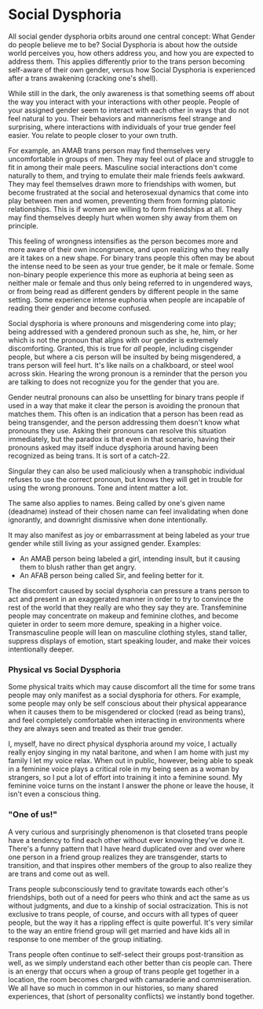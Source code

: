
<PageMeta
  title="How Gender Dysphoria Manifests: Social Dysphoria"
  linkTitle="Social Dysphoria"
  description="Pronouns and Deadnames and Gendering, oh my."
/>

<Disclaimer />

# Social Dysphoria

<Gutter>
  <Tweet unified>
    <Tweet id="1215718003310039040" />
    <Tweet id="1215720411788382210" />
    <Tweet id="1215724301065891841" />
    <Tweet id="1215727546387648517" />
    <Tweet id="1215727547780096000" />
    <Tweet id="1215731319973523456" />
  </Tweet>
</Gutter>

All social gender dysphoria orbits around one central concept: What Gender do people believe me to be? Social Dysphoria is about how the outside world perceives you, how others address you, and how you are expected to address them. This applies differently prior to the trans person becoming self-aware of their own gender, versus how Social Dysphoria is experienced after a trans awakening (cracking one's shell).

While still in the dark, the only awareness is that something seems off about the way you interact with your interactions with other people. People of your assigned gender seem to interact with each other in ways that do not feel natural to you. Their behaviors and mannerisms feel strange and surprising, where interactions with individuals of your true gender feel easier. You relate to people closer to your own truth.

For example, an AMAB trans person may find themselves very uncomfortable in groups of men. They may feel out of place and struggle to fit in among their male peers. Masculine social interactions don't come naturally to them, and trying to emulate their male friends feels awkward. They may feel themselves drawn more to friendships with women, but become frustrated at the social and heterosexual dynamics that come into play between men and women, preventing them from forming platonic relationships. This is if women are willing to form friendships at all. They may find themselves deeply hurt when women shy away from them on principle.

This feeling of wrongness intensifies as the person becomes more and more aware of their own incongruence, and upon realizing who they really are it takes on a new shape. For binary trans people this often may be about the intense need to be seen as your true gender, be it male or female. Some non-binary people experience this more as euphoria at being seen as neither male or female and thus only being referred to in ungendered ways, or from being read as different genders by different people in the same setting. Some experience intense euphoria when people are incapable of reading their gender and become confused.

Social dysphoria is where pronouns and misgendering come into play; being addressed with a gendered pronoun such as she, he, him, or her which is not the pronoun that aligns with our gender is extremely discomforting. Granted, this is true for *all* people, including cisgender people, but where a cis person will be insulted by being misgendered, a trans person will feel hurt. It's like nails on a chalkboard, or steel wool across skin. Hearing the wrong pronoun is a reminder that the person you are talking to does not recognize you for the gender that you are.

Gender neutral pronouns can also be unsettling for binary trans people if used in a way that make it clear the person is avoiding the pronoun that matches them. This often is an indication that a person has been read as being transgender, and the person addressing them doesn't know what pronouns they use. Asking their pronouns can resolve this situation immediately, but the paradox is that even in that scenario, having their pronouns asked may itself induce dysphoria around having been recognized as being trans. It is sort of a catch-22.

Singular they can also be used maliciously when a transphobic individual refuses to use the correct pronoun, but knows they will get in trouble for using the wrong pronouns. Tone and intent matter a lot.

The same also applies to names. Being called by one's given name (deadname) instead of their chosen name can feel invalidating when done ignorantly, and downright dismissive when done intentionally.

It may also manifest as joy or embarrassment at being labeled as your true gender while still living as your assigned gender. Examples:

- An AMAB person being labeled a girl, intending insult, but it causing them to blush rather than get angry.
- An AFAB person being called Sir, and feeling better for it.

<Gutter>
  <Tweet id="1219968711681040384" />
</Gutter>

The discomfort caused by social dysphoria can pressure a trans person to act and present in an exaggerated manner in order to try to convince the rest of the world that they really are who they say they are. Transfeminine people may concentrate on makeup and feminine clothes, and become quieter in order to seem more demure, speaking in a higher voice. Transmasculine people will lean on masculine clothing styles, stand taller, suppress displays of emotion, start speaking louder, and make their voices intentionally deeper.

### Physical vs Social Dysphoria

Some physical traits which may cause discomfort all the time for some trans people may only manifest as a social dysphoria for others. For example, some people may only be self conscious about their physical appearance when it causes them to be misgendered or clocked (read as being trans), and feel completely comfortable when interacting in environments where they are always seen and treated as their true gender.

I, myself, have no direct physical dysphoria around my voice, I actually really enjoy singing in my natal baritone, and when I am home with just my family I let my voice relax. When out in public, however, being able to speak in a feminine voice plays a critical role in my being seen as a woman by strangers, so I put a lot of effort into training it into a feminine sound. My feminine voice turns on the instant I answer the phone or leave the house, it isn't even a conscious thing.

### "One of us!"

A very curious and surprisingly phenomenon is that closeted trans people have a tendency to find each other without ever knowing they've done it. There's a funny pattern that I have heard duplicated over and over where one person in a friend group realizes they are transgender, starts to transition, and that inspires other members of the group to also realize they are trans and come out as well.

<Gutter>
  <Tweet id="1137185510793678848" />
</Gutter>

Trans people subconsciously tend to gravitate towards each other's friendships, both out of a need for peers who think and act the same as us without judgments, and due to a kinship of social ostracization. This is not exclusive to trans people, of course, and occurs with all types of queer people, but the way it has a rippling effect is quite powerful. It's very similar to the way an entire friend group will get married and have kids all in response to one member of the group initiating.

Trans people often continue to self-select their groups post-transition as well, as we simply understand each other better than cis people can. There is an energy that occurs when a group of trans people get together in a location, the room becomes charged with camaraderie and commiseration. We all have so much in common in our histories, so many shared experiences, that (short of personality conflicts) we instantly bond together.
